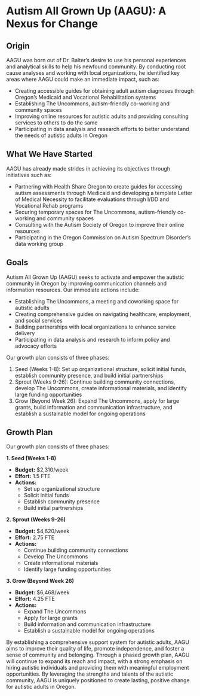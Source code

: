 # Autism All Grown Up (AAGU): A Nexus for Change

## Origin

AAGU was born out of Dr. Balter's desire to use his personal experiences and analytical skills to help his newfound community. By conducting root cause analyses and working with local organizations, he identified key areas where AAGU could make an immediate impact, such as:

-   Creating accessible guides for obtaining adult autism diagnoses through Oregon's Medicaid and Vocational Rehabilitation systems
-   Establishing The Uncommons, autism-friendly co-working and community spaces
-   Improving online resources for autistic adults and providing consulting services to others to do the same
-   Participating in data analysis and research efforts to better understand the needs of autistic adults in Oregon

## What We Have Started

AAGU has already made strides in achieving its objectives through initiatives such as:

  -   Partnering with Health Share Oregon to create guides for accessing autism assessments through Medicaid and developing a template Letter of Medical Necessity to facilitate evaluations through I/DD and Vocational Rehab programs
-   Securing temporary spaces for The Uncommons, autism-friendly co-working and community spaces
-   Consulting with the Autism Society of Oregon to improve their online resources
-   Participating in the Oregon Commission on Autism Spectrum Disorder's data working group

## Goals

Autism All Grown Up (AAGU) seeks to activate and empower the autistic community in Oregon by improving communication channels and information resources. Our immediate actions include:

-   Establishing The Uncommons, a meeting and coworking space for autistic adults
-   Creating comprehensive guides on navigating healthcare, employment, and social services
-   Building partnerships with local organizations to enhance service delivery
-   Participating in data analysis and research to inform policy and advocacy efforts

Our growth plan consists of three phases:

1.  Seed (Weeks 1-8): Set up organizational structure, solicit initial funds, establish community presence, and build initial partnerships
2.  Sprout (Weeks 9-26): Continue building community connections, develop The Uncommons, create informational materials, and identify large funding opportunities
3.  Grow (Beyond Week 26): Expand The Uncommons, apply for large grants, build information and communication infrastructure, and establish a sustainable model for ongoing operations

## Growth Plan

Our growth plan consists of three phases:

**1. Seed (Weeks 1-8)**

-   **Budget:** \$2,310/week
-   **Effort:** 1.5 FTE
-   **Actions:**
    -   Set up organizational structure
    -   Solicit initial funds
    -   Establish community presence
    -   Build initial partnerships

**2. Sprout (Weeks 9-26)**

-   **Budget:** \$4,620/week
-   **Effort:** 2.75 FTE
-   **Actions:**
    -   Continue building community connections
    -   Develop The Uncommons
    -   Create informational materials
    -   Identify large funding opportunities

**3. Grow (Beyond Week 26)**

-   **Budget:** \$6,468/week
-   **Effort:** 4.25 FTE
-   **Actions:**
    -   Expand The Uncommons
    -   Apply for large grants
    -   Build information and communication infrastructure
    -   Establish a sustainable model for ongoing operations

By establishing a comprehensive support system for autistic adults, AAGU aims to improve their quality of life, promote independence, and foster a sense of community and belonging. Through a phased growth plan, AAGU will continue to expand its reach and impact, with a strong emphasis on hiring autistic individuals and providing them with meaningful employment opportunities. By leveraging the strengths and talents of the autistic community, AAGU is uniquely positioned to create lasting, positive change for autistic adults in Oregon.
